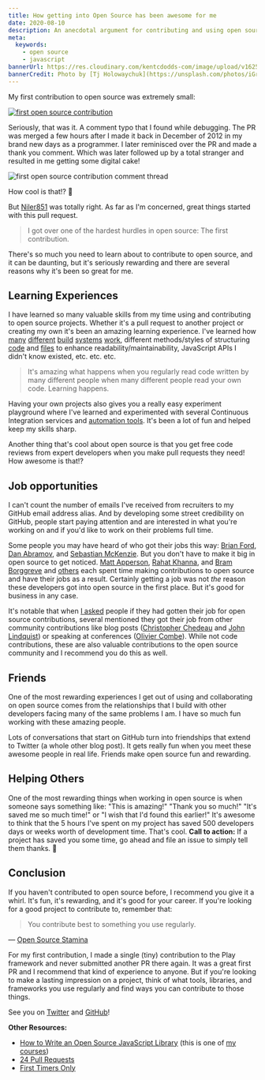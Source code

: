 ```yaml
---
title: How getting into Open Source has been awesome for me
date: 2020-08-10
description: An anecdotal argument for contributing and using open source
meta:
  keywords:
    - open source
    - javascript
bannerUrl: https://res.cloudinary.com/kentcdodds-com/image/upload/v1625032767/kentcdodds.com/content/blog/how-getting-into-open-source-has-been-awesome-for-me/banner.jpg
bannerCredit: Photo by [Tj Holowaychuk](https://unsplash.com/photos/iGrsa9rL11o)
---
```


My first contribution to open source was extremely small:

[![first open source contribution](https://res.cloudinary.com/kentcdodds-com/image/upload/v1625032767/kentcdodds.com/content/blog/how-getting-into-open-source-has-been-awesome-for-me/0.png)](https://github.com/playframework/playframework/pull/616)

Seriously, that was it. A comment typo that I found while debugging. The PR was
merged a few hours after I made it back in December of 2012 in my brand new days
as a programmer. I later reminisced over the PR and made a thank you comment.
Which was later followed up by a total stranger and resulted in me getting some
digital cake!

![first open source contribution comment thread](https://res.cloudinary.com/kentcdodds-com/image/upload/v1625032767/kentcdodds.com/content/blog/how-getting-into-open-source-has-been-awesome-for-me/1.png)

How cool is that!? 🍰

But [Niler851](https://github.com/Niler851) was totally right. As far as I'm
concerned, great things started with this pull request.

> I got over one of the hardest hurdles in open source: The first contribution.

There's so much you need to learn about to contribute to open source, and it can
be daunting, but it's seriously rewarding and there are several reasons why it's
been so great for me.

## Learning Experiences

I have learned so many valuable skills from my time using and contributing to
open source projects. Whether it's a pull request to another project or creating
my own it's been an amazing learning experience. I've learned how
[many](https://webpack.js.org/) [different](https://gruntjs.com)
[build](https://gulpjs.com) [systems](https://www.gnu.org/software/make)
[work](https://docs.npmjs.com/misc/scripts), different methods/styles of
structuring [code](/blog/newspaper-code-structure) and
[files](https://gist.github.com/ryanflorence/daafb1e3cb8ad740b346) to enhance
readability/maintainability, JavaScript APIs I didn't know existed, etc. etc.
etc.

> It's amazing what happens when you regularly read code written by many
> different people when many different people read your own code.
> Learning happens.

Having your own projects also gives you a really easy experiment playground
where I've learned and experimented with several Continuous Integration services
and [automation tools](https://github.com/semantic-release/semantic-release).
It's been a lot of fun and helped keep my skills sharp.

Another thing that's cool about open source is that you get free code reviews
from expert developers when you make pull requests they need! How awesome is
that!?

## Job opportunities

I can't count the number of emails I've received from recruiters to my GitHub
email address alias. And by developing some street credibility on GitHub, people
start paying attention and are interested in what you're working on and if you'd
like to work on their problems full time.

Some people you may have heard of who got their jobs this way:
[Brian Ford](https://twitter.com/briantford),
[Dan Abramov](https://twitter.com/dan_abramov), and
[Sebastian McKenzie](https://twitter.com/sebmck). But you don't have to make it
big in open source to get noticed.
[Matt Apperson](https://twitter.com/mattapperson),
[Rahat Khanna](https://twitter.com/mappmechanic), and
[Bram Borggreve](https://twitter.com/beeman_nl) and
[others](https://twitter.com/kentcdodds/status/671565082858418180) each spent
time making contributions to open source and have their jobs as a result.
Certainly getting a job was not _the_ reason these developers got into open
source in the first place. But it's good for business in any case.

It's notable that when
[I asked](https://twitter.com/kentcdodds/status/671565082858418180) people if
they had gotten their job for open source contributions, several mentioned they
got their job from other community contributions like blog posts
([Christopher Chedeau](https://twitter.com/Vjeux) and
[John Lindquist](https://twitter.com/johnlindquist)) or speaking at conferences
([Olivier Combe](https://twitter.com/OCombe)). While not code contributions,
these are also valuable contributions to the open source community and I
recommend you do this as well.

## Friends

One of the most rewarding experiences I get out of using and collaborating on
open source comes from the relationships that I build with other developers
facing many of the same problems I am. I have so much fun working with these
amazing people.

Lots of conversations that start on GitHub turn into friendships that extend to
Twitter (a whole other blog post). It gets really fun when you meet these
awesome people in real life. Friends make open source fun and rewarding.

## Helping Others

One of the most rewarding things when working in open source is when someone
says something like: "This is amazing!" "Thank you so much!" "It's saved me so
much time!" or "I wish that I'd found this earlier!" It's awesome to think that
the 5 hours I've spent on my project has saved 500 developers days or weeks
worth of development time. That's cool. **Call to action:** If a project has
saved you some time, go ahead and file an issue to simply tell them thanks. 🎁

## Conclusion

If you haven't contributed to open source before, I recommend you give it a
whirl. It's fun, it's rewarding, and it's good for your career. If you're
looking for a good project to contribute to, remember that:

> You contribute best to something you use regularly.

— [Open Source Stamina](/blog/open-source-stamina)

For my first contribution, I made a single (tiny) contribution to the Play
framework and never submitted another PR there again. It was a great first PR
and I recommend that kind of experience to anyone. But if you're looking to make
a lasting impression on a project, think of what tools, libraries, and
frameworks you use regularly and find ways you can contribute to those things.

See you on [Twitter](https://twitter.com/kentcdodds) and
[GitHub](https://github.com/kentcdodds)!

**Other Resources:**

- [How to Write an Open Source JavaScript Library](https://egghead.io/series/how-to-write-an-open-source-javascript-library)
  (this is one of [my courses](/courses))
- [24 Pull Requests](http://24pullrequests.com/contributing)
- [First Timers Only](/blog/first-timers-only)
